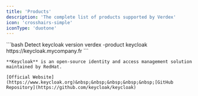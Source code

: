 ```yaml
---
title: 'Products'
description: 'The complete list of products supported by Verdex'
icon: 'crosshairs-simple'
iconType: 'duotone'
---
```


<Update label="keycloak">
    ```bash Detect keycloak version
    verdex -product keycloak https://keycloak.mycompany.fr
    ```

    **Keycloak** is an open-source identity and access management solution maintained by RedHat.

    [Official Website](https://www.keycloak.org)&nbsp;&nbsp;&nbsp;&nbsp;&nbsp;[GitHub Repository](https://github.com/keycloak/keycloak)
</Update>
